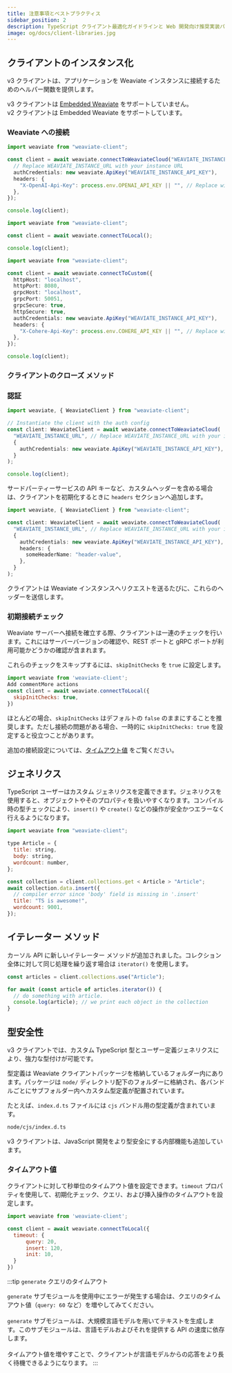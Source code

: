 ```yaml
---
title: 注意事項とベストプラクティス
sidebar_position: 2
description: TypeScript クライアント最適化ガイドラインと Web 開発向け推奨実装パターン。
image: og/docs/client-libraries.jpg
---
```



## クライアントのインスタンス化

v3 クライアントは、アプリケーションを Weaviate インスタンスに接続するためのヘルパー関数を提供します。

v3 クライアントは [Embedded Weaviate](/deploy/installation-guides/embedded) をサポートしていません。  
v2 クライアントは Embedded Weaviate をサポートしています。

### Weaviate への接続

<Tabs groupId="platforms">
<TabItem value="wcd" label="WCD">

```ts
import weaviate from "weaviate-client";

const client = await weaviate.connectToWeaviateCloud("WEAVIATE_INSTANCE_URL", {
  // Replace WEAVIATE_INSTANCE_URL with your instance URL
  authCredentials: new weaviate.ApiKey("WEAVIATE_INSTANCE_API_KEY"),
  headers: {
    "X-OpenAI-Api-Key": process.env.OPENAI_API_KEY || "", // Replace with your inference API key
  },
});

console.log(client);
```

</TabItem>
<TabItem value="local" label="Local">

```ts
import weaviate from "weaviate-client";

const client = await weaviate.connectToLocal();

console.log(client);
```

</TabItem>
<TabItem value="custom" label="Custom">

```ts
import weaviate from "weaviate-client";

const client = await weaviate.connectToCustom({
  httpHost: "localhost",
  httpPort: 8080,
  grpcHost: "localhost",
  grpcPort: 50051,
  grpcSecure: true,
  httpSecure: true,
  authCredentials: new weaviate.ApiKey("WEAVIATE_INSTANCE_API_KEY"),
  headers: {
    "X-Cohere-Api-Key": process.env.COHERE_API_KEY || "", // Replace with your inference API key
  },
});

console.log(client);
```

</TabItem>
</Tabs>

### クライアントのクローズ メソッド


<TSClientClose />

### 認証


<ClientAuthApiKey />

```ts
import weaviate, { WeaviateClient } from "weaviate-client";

// Instantiate the client with the auth config
const client: WeaviateClient = await weaviate.connectToWeaviateCloud(
  "WEAVIATE_INSTANCE_URL", // Replace WEAVIATE_INSTANCE_URL with your instance URL
  {
    authCredentials: new weaviate.ApiKey("WEAVIATE_INSTANCE_API_KEY"), // Add your WCD API KEY here
  }
);

console.log(client);
```

サードパーティーサービスの API キーなど、カスタムヘッダーを含める場合は、クライアントを初期化するときに `headers` セクションへ追加します。

```ts
import weaviate, { WeaviateClient } from "weaviate-client";

const client: WeaviateClient = await weaviate.connectToWeaviateCloud(
  "WEAVIATE_INSTANCE_URL", // Replace WEAVIATE_INSTANCE_URL with your instance URL
  {
    authCredentials: new weaviate.ApiKey("WEAVIATE_INSTANCE_API_KEY"), // Add your WCD API KEY here
    headers: {
      someHeaderName: "header-value",
    },
  }
);
```

クライアントは Weaviate インスタンスへリクエストを送るたびに、これらのヘッダーを送信します。

### 初期接続チェック

Weaviate サーバーへ接続を確立する際、クライアントは一連のチェックを行います。これにはサーバーバージョンの確認や、REST ポートと gRPC ポートが利用可能かどうかの確認が含まれます。

これらのチェックをスキップするには、`skipInitChecks` を `true` に設定します。

```js
import weaviate from 'weaviate-client';
Add commentMore actions
const client = await weaviate.connectToLocal({
  skipInitChecks: true,
})
```

ほとんどの場合、`skipInitChecks` はデフォルトの `false` のままにすることを推奨します。ただし接続の問題がある場合、一時的に `skipInitChecks: true` を設定すると役立つことがあります。

追加の接続設定については、[タイムアウト値](#タイムアウト値) をご覧ください。

## ジェネリクス

TypeScript ユーザーはカスタム ジェネリクスを定義できます。ジェネリクスを使用すると、オブジェクトやそのプロパティを扱いやすくなります。コンパイル時の型チェックにより、`insert()` や `create()` などの操作が安全かつエラーなく行えるようになります。

```js
import weaviate from "weaviate-client";

type Article = {
  title: string,
  body: string,
  wordcount: number,
};

const collection = client.collections.get < Article > "Article";
await collection.data.insert({
  // compiler error since 'body' field is missing in '.insert'
  title: "TS is awesome!",
  wordcount: 9001,
});
```

## イテレーター メソッド

カーソル API に新しいイテレーター メソッドが追加されました。コレクション全体に対して同じ処理を繰り返す場合は `iterator()` を使用します。

```js
const articles = client.collections.use("Article");

for await (const article of articles.iterator()) {
  // do something with article.
  console.log(article); // we print each object in the collection
}
```

## 型安全性

v3 クライアントでは、カスタム TypeScript 型とユーザー定義ジェネリクスにより、強力な型付けが可能です。

型定義は Weaviate クライアントパッケージを格納しているフォルダー内にあります。パッケージは `node/` ディレクトリ配下のフォルダーに格納され、各バンドルごとにサブフォルダー内へカスタム型定義が配置されています。

たとえば、`index.d.ts` ファイルには `cjs` バンドル用の型定義が含まれています。

```bash
node/cjs/index.d.ts
```

v3 クライアントは、JavaScript 開発をより型安全にする内部機能も追加しています。

### タイムアウト値

クライアントに対して秒単位のタイムアウト値を設定できます。`timeout` プロパティを使用して、初期化チェック、クエリ、および挿入操作のタイムアウトを設定します。

```js
import weaviate from 'weaviate-client';

const client = await weaviate.connectToLocal({
  timeout: {
      query: 20,
      insert: 120,
      init: 10,
  }
})
```
:::tip `generate` クエリのタイムアウト

`generate` サブモジュールを使用中にエラーが発生する場合は、クエリのタイムアウト値（`query: 60` など）を増やしてみてください。<br/><br/>`generate` サブモジュールは、大規模言語モデルを用いてテキストを生成します。このサブモジュールは、言語モデルおよびそれを提供する API の速度に依存します。<br/><br/>タイムアウト値を増やすことで、クライアントが言語モデルからの応答をより長く待機できるようになります。
:::


